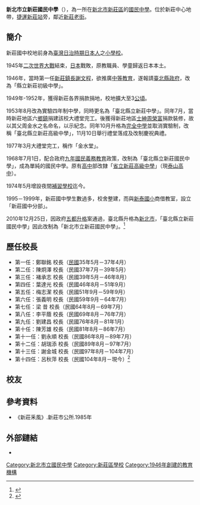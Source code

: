 {{Infobox School
| name = 新北市立新莊國民中學<br>New Taipei Municipal Xinzhuang Junior High school
| motto = 
| established = 1946年
| type = 市立
| affiliation = 
| district = [[新北市|新北市]][[新莊區|新莊區]]
| grades = 
| president = 
| principal = [[呂秋萍|呂秋萍]]
| dean = 
| faculty = 
| staff = 188人
| students = 1938人（2018年9月21統計）
| athletics = [[手球|手球]]<br>[[桌球|桌球]]<br>[[游泳|游泳]]<br>[[籃球|籃球]]
| conference = 
| colors = 
| mascot = 
| free_label = 校地面積
| free_text = 約3公頃
| free_label2 = 
| free_text2 = 
| free_label3 = 
| free_text3 = 
| address = {{flagicon|TWN}}[[新北市|新北市]][[新莊區|新莊區]]中正路211號
| information = 
| tel =+886-2-2276-6326
| Website = [http://www.hcjh.ntpc.edu.tw www.hcjh.ntpc.edu.tw]
| houses= 管樂團<br>弦樂團<br>管弦樂團<br>直笛團<br>口琴團
| image = 新莊國中.jpg
}}
'''新北市立新莊國民中學'''（{{Lang-en|New Taipei Municipal Xinzhuang Junior High school}}），為一所在[[新北市|新北市]][[新莊區|新莊區]]的[[國民中學|國民中學]]。位於新莊中心地帶，[[新莊站_(新北市)|捷運新莊站]]旁，鄰近[[新莊廟街商圈|新莊老街]]。

==簡介==
新莊國中校地前身為[[臺灣日治時期|臺灣日治時期]][[日本人|日本人]]之[[小學校_(台灣)|小學校]]。

1945年[[二次世界大戰|二次世界大戰]]結束，[[日本|日本]]戰敗，原教職員、學童歸返日本本土。

1946年，當時第一任[[新莊區|新莊鎮長]][[謝文程|謝文程]]，欲推廣[[中等教育|中等教育]]，遂報請[[臺北縣政府|臺北縣政府]]，改為「縣立新莊初級中學」。

1949年-1952年，獲得新莊各界捐款捐地，校地擴大至3[[公頃|公頃]]。

1953年8月改為實驗四年制中學，同時更名為「臺北縣立新莊中學」。同年7月，當時新莊地區六[[鄉|鄉]][[鎮|鎮]]捐建該校大禮堂完工。後獲得新莊地區[[士紳|士紳]][[周榮富|周榮富]]捐款裝修，故以其父周金水之名命名，以示紀念。同年10月升格為[[完全中學|完全中學]]並取消實驗制，改稱「臺北縣立新莊高級中學」，11月10日舉行禮堂落成及改制慶祝典禮。

1977年3月大禮堂完工，稱作「金水堂」。

1968年7月1日，配合政府[[九年國教|九年國民義務教育]]政策，改制為「臺北縣立新莊國民中學」，成為單純的國民中學。原有[[高中|高中]]部改隸「[[臺灣省立新莊高級中學|省立新莊高級中學]]」（現[[泰山高中|泰山高中]]）。

1974年5月增設夜間[[補習學校|補習學校]]迄今。

1995－1999年，新莊國中學生數過多，校舍整建，而與[[新泰國小|新泰國小]]商借教室，設立「新莊國中分部」。

{{Citation needed|2006年，新莊國中4872人是全臺灣人數第一多的國民中學。|time=2020-11-04T13:52:05+00:00}}

{{Citation needed|2009年，班級數普通班124班（4453人）、特教班2班（14人）、夜補校2班（55人），為全台學生人數第三多的國民中學。|time=2020-11-04T13:52:05+00:00}}

2010年12月25日，因政府[[五都升格|五都升格]]案通過，臺北縣升格為[[新北市|新北市]]，「臺北縣立新莊國民中學」因此改制為「新北市立新莊國民中學」。<ref>{{Cite web|title=本校歷史|url=https://www.hcjh.ntpc.edu.tw/p/412-1000-96.php|accessdate=2020-11-03|work=www.hcjh.ntpc.edu.tw|archive-date=2021-05-13|archive-url=https://web.archive.org/web/20210513083231/https://www.hcjh.ntpc.edu.tw/p/412-1000-96.php|dead-url=no}}</ref>
==歷任校長==
*第一任：鄭聯銘 校長（[[民國紀年|民國]]35年5月－37年4月）
*第二任：陳炯澤 校長（民國37年7月－39年5月）
*第三任：褚承志 校長（民國39年5月－46年8月）
*第四任：葉達光 校長（民國46年8月－51年9月）
*第五任：梅志潔 校長（民國51年9月－59年9月）
*第六任：張義明 校長（民國59年9月－64年7月）
*第七任：梁 昔 校長（民國64年8月－69年7月）
*第八任：李平蔭 校長（民國69年8月－76年7月）
*第九任：劉建昌 校長（民國76年8月－81年1月）
*第十任：陳芳雄 校長（民國81年8月－86年7月）
*第十一任：劉永順 校長（民國86年8月－89年7月）
*第十二任：胡瑞添 校長（民國89年8月－97年7月）
*第十三任：謝金城 校長（民國97年8月－104年7月）
*第十四任：呂秋萍 校長（民國104年8月－現今）<ref>{{Cite web|title=歷任校長|url=https://www.hcjh.ntpc.edu.tw/p/412-1000-109.php|accessdate=2020-11-03|work=www.hcjh.ntpc.edu.tw|archive-date=2020-11-10|archive-url=https://web.archive.org/web/20201110213838/https://www.hcjh.ntpc.edu.tw/p/412-1000-109.php|dead-url=no}}</ref>
== 校友 ==
{{main|Category:新北市立新莊國民中學校友}}

==參考資料==
*《新莊釆風》.新莊市公所.1985年

<references />

== 外部鏈結 ==

* {{Official website|https://www.hcjh.ntpc.edu.tw/index.php}}
{{新北市中學列表}}

[[Category:新北市立國民中學|Category:新北市立國民中學]]
[[Category:新莊區學校|Category:新莊區學校]]
[[Category:1946年創建的教育機構|Category:1946年創建的教育機構]]